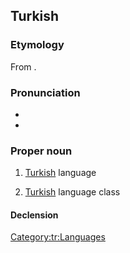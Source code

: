==Turkish==

===Etymology===
From {{affix|tr|Türk|-ce|alt2=-çe}}.

===Pronunciation===
* {{IPA|[ˈt̪yɾktʃe]|lang=tr}}
* {{audio|Turkce.ogg|audio|lang=tr}}

===Proper noun===
{{tr-proper noun}}

# [[Turkish]] language
#: {{ux|tr|'''Türkçe''' bilmiyorum.|inline=1|I don't know {{qualifier|used instead of 'speak'}} Turkish.}}
#: {{ux|tr|'''Türkçem''' iyi değil.|inline=1|My Turkish isn't good. (i.e., I don't speak Turkish well)}}
#: {{ux|tr|'''Türkçeniz''' çok iyi.|inline=1|Your Turkish is very good.}}
#: {{ux|tr|'''Türkçem''' akıcıdır.|inline=1|My Turkish is fluent. (i.e., I speak Turkish fluently)}}
# [[Turkish]] language class
#: {{ux|tr|'''Türkçelere''' geç kaldık!|inline=1|We are late for the Turkish classes!}}

====Declension====
{{tr-noun-v|e|poss=+}}

[[Category:tr:Languages]]
